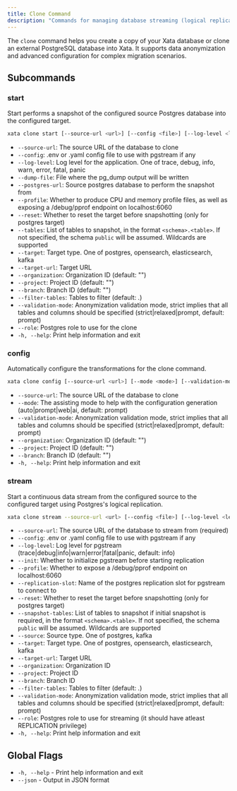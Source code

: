 ```yaml
---
title: Clone Command
description: "Commands for managing database streaming (logical replication) operations"
---
```


The `clone` command helps you create a copy of your Xata database or clone an external PostgreSQL database into Xata. It supports data anonymization and advanced configuration for complex migration scenarios.

## Subcommands

### start

Start performs a snapshot of the configured source Postgres database into the configured target.

```bash
xata clone start [--source-url <url>] [--config <file>] [--log-level <level>] [--dump-file <file>] [--postgres-url <url>] [--profile] [--reset] [--tables <tables>] [--target <type>] [--target-url <url>] [--organization <id>] [--project <id>] [--branch <id>] [--filter-tables <tables>] [--validation-mode <mode>] [--role <role>] [-h|--help]
```

- `--source-url`: The source URL of the database to clone
- `--config`: .env or .yaml config file to use with pgstream if any
- `--log-level`: Log level for the application. One of trace, debug, info, warn, error, fatal, panic
- `--dump-file`: File where the pg_dump output will be written
- `--postgres-url`: Source postgres database to perform the snapshot from
- `--profile`: Whether to produce CPU and memory profile files, as well as exposing a /debug/pprof endpoint on localhost:6060
- `--reset`: Whether to reset the target before snapshotting (only for postgres target)
- `--tables`: List of tables to snapshot, in the format `<schema>.<table>`. If not specified, the schema `public` will be assumed. Wildcards are supported
- `--target`: Target type. One of postgres, opensearch, elasticsearch, kafka
- `--target-url`: Target URL
- `--organization`: Organization ID (default: "")
- `--project`: Project ID (default: "")
- `--branch`: Branch ID (default: "")
- `--filter-tables`: Tables to filter (default: _._)
- `--validation-mode`: Anonymization validation mode, strict implies that all tables and columns should be specified (strict|relaxed|prompt, default: prompt)
- `--role`: Postgres role to use for the clone
- `-h, --help`: Print help information and exit

### config

Automatically configure the transformations for the clone command.

```bash
xata clone config [--source-url <url>] [--mode <mode>] [--validation-mode <mode>] [--organization <id>] [--project <id>] [--branch <id>] [-h|--help]
```

- `--source-url`: The source URL of the database to clone
- `--mode`: The assisting mode to help with the configuration generation (auto|prompt|web|ai, default: prompt)
- `--validation-mode`: Anonymization validation mode, strict implies that all tables and columns should be specified (strict|relaxed|prompt, default: prompt)
- `--organization`: Organization ID (default: "")
- `--project`: Project ID (default: "")
- `--branch`: Branch ID (default: "")
- `-h, --help`: Print help information and exit

### stream

Start a continuous data stream from the configured source to the configured target using Postgres's logical replication.

```bash
xata clone stream --source-url <url> [--config <file>] [--log-level <level>] [--init] [--profile] [--replication-slot <name>] [--reset] [--snapshot-tables <tables>] [--source <type>] [--target <type>] [--target-url <url>] [--organization <id>] [--project <id>] [--branch <id>] [--filter-tables <tables>] [--validation-mode <mode>] [--role <role>] [-h|--help]
```

- `--source-url`: The source URL of the database to stream from (required)
- `--config`: .env or .yaml config file to use with pgstream if any
- `--log-level`: Log level for pgstream (trace|debug|info|warn|error|fatal|panic, default: info)
- `--init`: Whether to initialize pgstream before starting replication
- `--profile`: Whether to expose a /debug/pprof endpoint on localhost:6060
- `--replication-slot`: Name of the postgres replication slot for pgstream to connect to
- `--reset`: Whether to reset the target before snapshotting (only for postgres target)
- `--snapshot-tables`: List of tables to snapshot if initial snapshot is required, in the format `<schema>.<table>`. If not specified, the schema `public` will be assumed. Wildcards are supported
- `--source`: Source type. One of postgres, kafka
- `--target`: Target type. One of postgres, opensearch, elasticsearch, kafka
- `--target-url`: Target URL
- `--organization`: Organization ID
- `--project`: Project ID
- `--branch`: Branch ID
- `--filter-tables`: Tables to filter (default: _._)
- `--validation-mode`: Anonymization validation mode, strict implies that all tables and columns should be specified (strict|relaxed|prompt, default: prompt)
- `--role`: Postgres role to use for streaming (it should have atleast REPLICATION privilege)
- `-h, --help`: Print help information and exit

## Global Flags

- `-h, --help` - Print help information and exit
- `--json` - Output in JSON format
